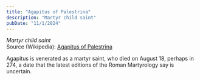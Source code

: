 ```yaml
---
title: "Agapitus of Palestrina"
description: "Martyr child saint"
pubDate: "11/1/2024"
---
```


*Martyr child saint*  
Source (Wikipedia): [Agapitus of Palestrina][1]

Agapitus is venerated as a martyr saint, who died on August 18, perhaps in 274, a date that the latest editions of the Roman Martyrology say is uncertain.

[1]: https://en.wikipedia.org/wiki/Agapitus_of_Palestrina
